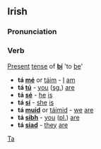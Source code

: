 ==Irish==
===Pronunciation===
{{IPA|[t&#593;&#720;]}}

===Verb===
[[Present]] [[tense]] of '''[[bí]]''' 'to [[be]]'
*'''tá [[mé]]''' or [[táim]] - [[I]] [[am]]
*'''tá [[tú]]''' - [[you]] ([[singular|sg.]]) [[are]]
*'''tá [[sé]]''' - [[he]] [[is]]
*'''tá [[sí#Irish|sí]]''' - [[she]] [[is]]
*'''tá [[muid]]''' or [[táimid]] - [[we]] [[are]]
*'''tá [[sibh]]''' - [[you]] ([[plural|pl.]]) [[are]]
*'''tá [[siad]]''' - [[they]] [[are]]

[[Category:Irish language|Ta]]